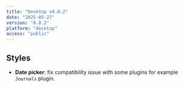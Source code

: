 ```yaml
---
title: "Desktop v8.8.2"
date: "2025-05-27"
version: "8.8.2"
platform: "desktop"
access: "public"
---
```


## Styles

- **Date picker**: fix compatibility issue with some plugins for example `Journals` plugin.
